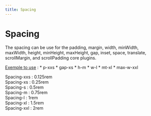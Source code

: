 ```yaml
---
title: Spacing
---
```


# Spacing

The spacing can be use for the padding, margin, width, minWidth, maxWidth, height, minHeight, maxHeight, gap, inset, space, translate, scrollMargin, and scrollPadding core plugins.

<ins>Exemple to use</ins> : * p-xxs * gap-xs * h-m * w-l * mt-xl * max-w-xxl

<div className="flex flex-col gap-xl">
  <div>
    Spacing-xxs : 0.125rem
    <div className="h-xxs bg-primary" />
  </div>
  <div>
    Spacing-xs : 0.25rem
    <div className="h-xs bg-primary" />
  </div>
  <div>
    Spacing-s : 0.5rem
    <div className="h-s bg-primary" />
  </div>
  <div>
    Spacing-m : 0.75rem
    <div className="h-m bg-primary" />
  </div>
  <div>
    Spacing-l : 1rem
    <div className="h-l bg-primary" />
  </div>
  <div>
    Spacing-xl : 1.5rem
    <div className="h-xl bg-primary" />
  </div>
  <div>
    Spacing-xxl : 2rem
    <div className="h-xxl bg-primary" />
  </div>
</div>
